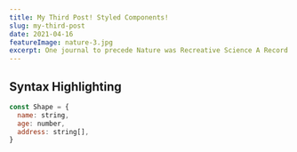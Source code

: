 ```yaml
---
title: My Third Post! Styled Components!
slug: my-third-post
date: 2021-04-16
featureImage: nature-3.jpg
excerpt: One journal to precede Nature was Recreative Science A Record and Remembrancer of Intellectual Observation, which, created in 1859.
---
```


## Syntax Highlighting

```js
const Shape = {
  name: string,
  age: number,
  address: string[],
}
```
